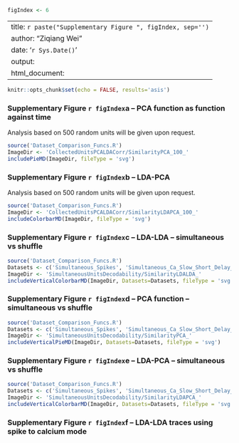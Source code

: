 ```r
figIndex <- 6
```

---
title: `r paste("Supplementary Figure ", figIndex, sep='')`
author: "Ziqiang Wei"
date: '`r Sys.Date()`'
output:
  html_document:
---

```r
knitr::opts_chunk$set(echo = FALSE, results='asis')
```


### Supplementary Figure `r figIndex`a -- PCA function as function against time
Analysis based on 500 random units will be given upon request.
```r
source('Dataset_Comparison_Funcs.R')
ImageDir <- 'CollectedUnitsPCALDACorr/SimilarityPCA_100_'
includePieMD(ImageDir, fileType = 'svg')
```

### Supplementary Figure `r figIndex`b -- LDA-PCA
Analysis based on 500 random units will be given upon request.

```r
source('Dataset_Comparison_Funcs.R')
ImageDir <- 'CollectedUnitsPCALDACorr/SimilarityLDAPCA_100_'
includeColorbarMD(ImageDir, fileType = 'svg')
```

### Supplementary Figure `r figIndex`c -- LDA-LDA -- simultaneous vs shuffle
```r
source('Dataset_Comparison_Funcs.R')
Datasets <- c('Simultaneous_Spikes', 'Simultaneous_Ca_Slow_Short_Delay_Virus', 'Simultaneous_Ca_Slow_Short_Delay')
ImageDir <- 'SimultaneousUnitsDecodability/SimilarityLDALDA_'
includeVerticalColorbarMD(ImageDir, Datasets=Datasets, fileType = 'svg')
```

### Supplementary Figure `r figIndex`d -- PCA function -- simultaneous vs shuffle
```r
source('Dataset_Comparison_Funcs.R')
Datasets <- c('Simultaneous_Spikes', 'Simultaneous_Ca_Slow_Short_Delay_Virus', 'Simultaneous_Ca_Slow_Short_Delay')
ImageDir <- 'SimultaneousUnitsDecodability/SimilarityPCA_'
includeVerticalPieMD(ImageDir, Datasets=Datasets, fileType = 'svg')
```

### Supplementary Figure `r figIndex`e -- LDA-PCA -- simultaneous vs shuffle
```r
source('Dataset_Comparison_Funcs.R')
Datasets <- c('Simultaneous_Spikes', 'Simultaneous_Ca_Slow_Short_Delay_Virus', 'Simultaneous_Ca_Slow_Short_Delay')
ImageDir <- 'SimultaneousUnitsDecodability/SimilarityLDAPCA_'
includeVerticalColorbarMD(ImageDir, Datasets=Datasets, fileType = 'svg')
```

### Supplementary Figure `r figIndex`f -- LDA-LDA traces using spike to calcium mode
